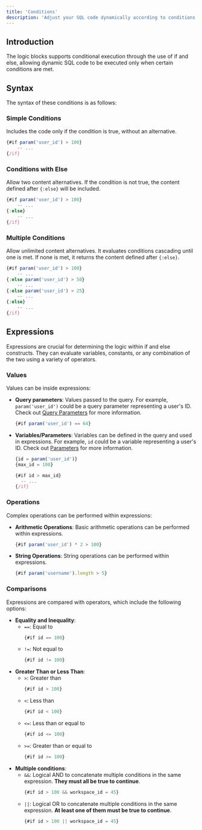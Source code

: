 ```yaml
---
title: 'Conditions'
description: 'Adjust your SQL code dynamically according to conditions'
---
```


## Introduction

The logic blocks supports conditional execution through the use of if and else, allowing dynamic SQL code to be executed only when certain conditions are met.

## Syntax

The syntax of these conditions is as follows:

### Simple Conditions
Includes the code only if the condition is true, without an alternative.

```jsx
{#if param('user_id') > 100}
    -- ...
{/if}
```

### Conditions with Else
Allow two content alternatives. If the condition is not true, the content defined after `{:else}` will be included.
   
```jsx
{#if param('user_id') > 100}
    -- ...
{:else}
    -- ...
{/if}
```

### Multiple Conditions
Allow unlimited content alternatives. It evaluates conditions cascading until one is met. If none is met, it returns the content defined after `{:else}`.

```jsx
{#if param('user_id') > 100}
    -- ...
{:else param('user_id') > 50}
    -- ...
{:else param('user_id') > 25}
    -- ...
{:else}
    -- ...
{/if}
```

## Expressions

Expressions are crucial for determining the logic within if and else constructs. They can evaluate variables, constants, or any combination of the two using a variety of operators.

### Values

Values can be inside expressions:

- **Query parameters**: Values passed to the query. For example, `param('user_id')` could be a query parameter representing a user's ID. Check out [Query Parameters](/queries/logic/parameters) for more information.
    ```jsx
    {#if param('user_id') == 64} 
    ```
- **Variables/Parameters**: Variables can be defined in the query and used in expressions. For example, `id` could be a variable representing a user's ID. Check out [Parameters](/queries/logic/variables) for more information.
    ```jsx
    {id = param('user_id')}
    {max_id = 100}

    {#if id > max_id} 
      -- ...
    {/if}
    ```

### Operations

Complex operations can be performed within expressions:

- **Arithmetic Operations**: Basic arithmetic operations can be performed within expressions.
    ```jsx
    {#if param('user_id') * 2 > 100}
    ```

- **String Operations**: String operations can be performed within expressions.
    ```jsx
    {#if param('username').length > 5}
    ```

### Comparisons

Expressions are compared with operators, which include the following options:

- **Equality and Inequality**:
  - `==`: Equal to
    ```jsx
    {#if id == 100}
    ```
  - `!=`: Not equal to
    ```jsx
    {#if id != 100}
    ```
- **Greater Than or Less Than**:
  - `>`: Greater than
    ```jsx
    {#if id > 100}
    ```
  - `<`: Less than
    ```jsx
    {#if id < 100}
    ```
  - `<=`: Less than or equal to
    ```jsx
    {#if id <= 100}
    ```
  - `>=`: Greater than or equal to
    ```jsx
    {#if id >= 100}
    ```
- **Multiple conditions**:
  - `&&`: Logical AND to concatenate multiple conditions in the same expression. **They must all be true to continue**.
    ```jsx
    {#if id > 100 && workspace_id = 45}
    ```
  - `||`: Logical OR to concatenate multiple conditions in the same expression. **At least one of them must be true to continue**.
    ```jsx
    {#if id > 100 || workspace_id = 45}
    ```